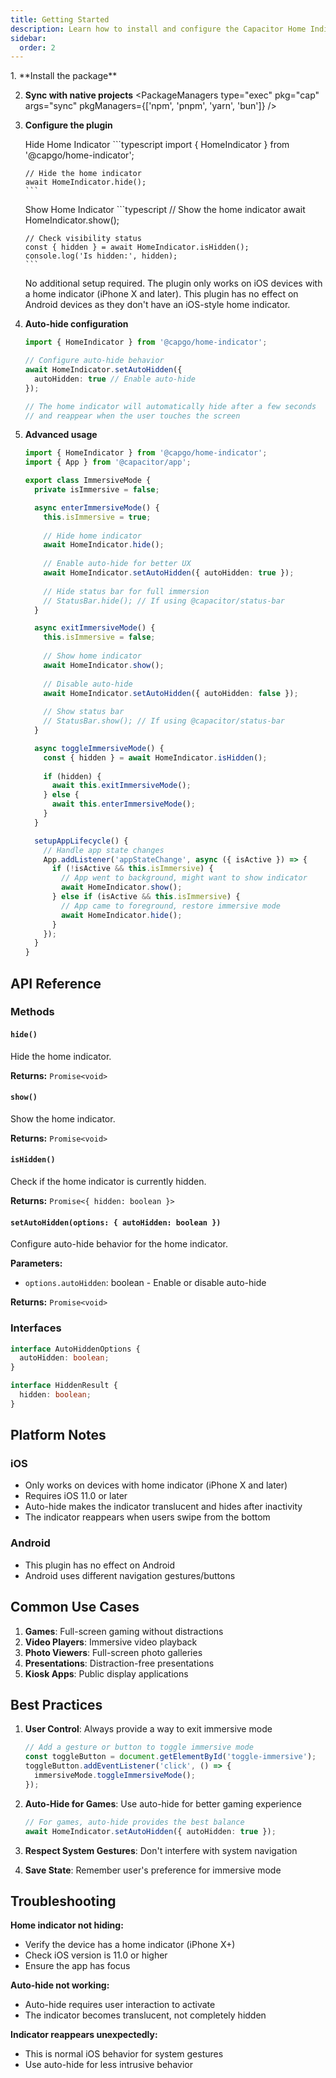 ```yaml
---
title: Getting Started
description: Learn how to install and configure the Capacitor Home Indicator plugin to control the home indicator on iOS devices.
sidebar:
  order: 2
---
```



<Steps>
1. **Install the package**
   <PackageManagers pkg="@capgo/home-indicator" pkgManagers={['npm', 'pnpm', 'yarn', 'bun']} />

2. **Sync with native projects**
   <PackageManagers type="exec" pkg="cap" args="sync" pkgManagers={['npm', 'pnpm', 'yarn', 'bun']} />

3. **Configure the plugin**
   
   <CardGrid>
     <MicroCard>
       <span slot="title">Hide Home Indicator</span>
       ```typescript
       import { HomeIndicator } from '@capgo/home-indicator';

       // Hide the home indicator
       await HomeIndicator.hide();
       ```
     </MicroCard>
     <MicroCard>
       <span slot="title">Show Home Indicator</span>
       ```typescript
       // Show the home indicator
       await HomeIndicator.show();

       // Check visibility status
       const { hidden } = await HomeIndicator.isHidden();
       console.log('Is hidden:', hidden);
       ```
     </MicroCard>
   </CardGrid>

   <Tabs>
     <TabItem label="iOS">
       No additional setup required. The plugin only works on iOS devices with a home indicator (iPhone X and later).
     </TabItem>
     <TabItem label="Android">
       This plugin has no effect on Android devices as they don't have an iOS-style home indicator.
     </TabItem>
   </Tabs>

4. **Auto-hide configuration**
   ```typescript
   import { HomeIndicator } from '@capgo/home-indicator';

   // Configure auto-hide behavior
   await HomeIndicator.setAutoHidden({
     autoHidden: true // Enable auto-hide
   });

   // The home indicator will automatically hide after a few seconds
   // and reappear when the user touches the screen
   ```

5. **Advanced usage**
   ```typescript
   import { HomeIndicator } from '@capgo/home-indicator';
   import { App } from '@capacitor/app';

   export class ImmersiveMode {
     private isImmersive = false;

     async enterImmersiveMode() {
       this.isImmersive = true;
       
       // Hide home indicator
       await HomeIndicator.hide();
       
       // Enable auto-hide for better UX
       await HomeIndicator.setAutoHidden({ autoHidden: true });
       
       // Hide status bar for full immersion
       // StatusBar.hide(); // If using @capacitor/status-bar
     }

     async exitImmersiveMode() {
       this.isImmersive = false;
       
       // Show home indicator
       await HomeIndicator.show();
       
       // Disable auto-hide
       await HomeIndicator.setAutoHidden({ autoHidden: false });
       
       // Show status bar
       // StatusBar.show(); // If using @capacitor/status-bar
     }

     async toggleImmersiveMode() {
       const { hidden } = await HomeIndicator.isHidden();
       
       if (hidden) {
         await this.exitImmersiveMode();
       } else {
         await this.enterImmersiveMode();
       }
     }

     setupAppLifecycle() {
       // Handle app state changes
       App.addListener('appStateChange', async ({ isActive }) => {
         if (!isActive && this.isImmersive) {
           // App went to background, might want to show indicator
           await HomeIndicator.show();
         } else if (isActive && this.isImmersive) {
           // App came to foreground, restore immersive mode
           await HomeIndicator.hide();
         }
       });
     }
   }
   ```
</Steps>

## API Reference

### Methods

#### `hide()`
Hide the home indicator.

**Returns:** `Promise<void>`

#### `show()`
Show the home indicator.

**Returns:** `Promise<void>`

#### `isHidden()`
Check if the home indicator is currently hidden.

**Returns:** `Promise<{ hidden: boolean }>`

#### `setAutoHidden(options: { autoHidden: boolean })`
Configure auto-hide behavior for the home indicator.

**Parameters:**
- `options.autoHidden`: boolean - Enable or disable auto-hide

**Returns:** `Promise<void>`

### Interfaces

```typescript
interface AutoHiddenOptions {
  autoHidden: boolean;
}

interface HiddenResult {
  hidden: boolean;
}
```

## Platform Notes

### iOS
- Only works on devices with home indicator (iPhone X and later)
- Requires iOS 11.0 or later
- Auto-hide makes the indicator translucent and hides after inactivity
- The indicator reappears when users swipe from the bottom

### Android
- This plugin has no effect on Android
- Android uses different navigation gestures/buttons

## Common Use Cases

1. **Games**: Full-screen gaming without distractions
2. **Video Players**: Immersive video playback
3. **Photo Viewers**: Full-screen photo galleries
4. **Presentations**: Distraction-free presentations
5. **Kiosk Apps**: Public display applications

## Best Practices

1. **User Control**: Always provide a way to exit immersive mode
   ```typescript
   // Add a gesture or button to toggle immersive mode
   const toggleButton = document.getElementById('toggle-immersive');
   toggleButton.addEventListener('click', () => {
     immersiveMode.toggleImmersiveMode();
   });
   ```

2. **Auto-Hide for Games**: Use auto-hide for better gaming experience
   ```typescript
   // For games, auto-hide provides the best balance
   await HomeIndicator.setAutoHidden({ autoHidden: true });
   ```

3. **Respect System Gestures**: Don't interfere with system navigation
4. **Save State**: Remember user's preference for immersive mode

## Troubleshooting

**Home indicator not hiding:**
- Verify the device has a home indicator (iPhone X+)
- Check iOS version is 11.0 or higher
- Ensure the app has focus

**Auto-hide not working:**
- Auto-hide requires user interaction to activate
- The indicator becomes translucent, not completely hidden

**Indicator reappears unexpectedly:**
- This is normal iOS behavior for system gestures
- Use auto-hide for less intrusive behavior
